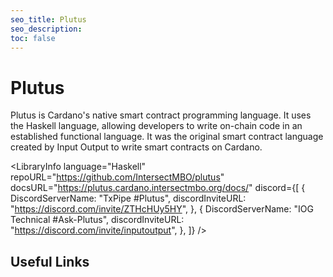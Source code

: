 ```yaml
---
seo_title: Plutus
seo_description:
toc: false
---
```



# Plutus

Plutus is Cardano's native smart contract programming language. It uses the Haskell language, allowing developers to write on-chain code in an established functional language. It was the original smart contract language created by Input Output to write smart contracts on Cardano.

<LibraryInfo
  language="Haskell"
  repoURL="https://github.com/IntersectMBO/plutus"
  docsURL="https://plutus.cardano.intersectmbo.org/docs/"
  discord={[
    {
      DiscordServerName: "TxPipe #Plutus",
      discordInviteURL: "https://discord.com/invite/ZTHcHUy5HY",
    },
    {
      DiscordServerName: "IOG Technical #Ask-Plutus",
      discordInviteURL: "https://discord.com/invite/inputoutput",
    },
  ]}
/>

## Useful Links

<DefaultDataTable projects={builders} filterBy="plutus_link" />
